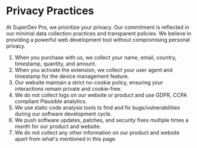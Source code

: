 # Privacy Practices

At SuperDev Pro, we prioritize your privacy. Our commitment is reflected in our minimal data collection practices and transparent policies. We believe in providing a powerful web development tool without compromising personal privacy.

1. When you purchase with us, we collect your name, email, country, timestamp, quantity, and amount.
2. When you activate the extension, we collect your user agent and timestamp for the device management feature.
3. Our website maintain a strict no-cookie policy, ensuring your interactions remain private and cookie-free.
4. We do not collect logs on our website or product and use GDPR, CCPA compliant Plausible analytics.
5. We use static code analysis tools to find and fix bugs/vulnerabilities during our software development cycle.
6. We push software updates, patches, and security fixes multiple times a month for our product and website.
7. We do not collect any other information on our product and website apart from what's mentioned in this page.
